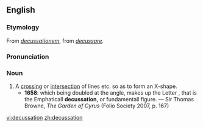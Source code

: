 ==English==

===Etymology===
From {{L.}} ''[[decussationem]]'', from ''[[decussare]]''.

===Pronunciation===
{{IPA|/dɛkʌˈseɪʃən/}}

===Noun===
{{en-noun}}

# A [[crossing]] or [[intersection]] of lines etc. so as to form an X-shape.
#*'''1658''': which being doubled at the angle, makes up the Letter {{polytonic|χ}}, that is the Emphaticall '''decussation''', or fundamentall figure. — Sir Thomas Browne, ''The Garden of Cyrus'' (Folio Society 2007, p. 167)

[[vi:decussation]]
[[zh:decussation]]